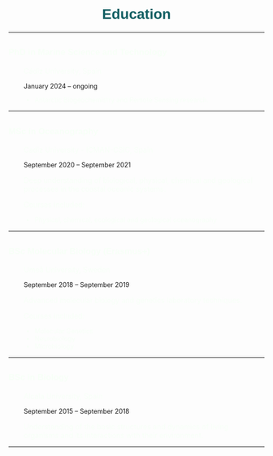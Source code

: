 <h1 style="color: #125F63;text-align: center;font-family: 'Jost', sans-serif;">Education</h1>

---

## <span style="color: #f7fff7; font-size: 0.8em; font-family: 'Jost', sans-serif;"> <i class="fas fa-graduation-cap" style="color:#00b4d8;"></i> PhD in Marine Science and Technology </span>

<div style="margin-left: 30px;">
  <p style="font-weight: normal;color:#f7fff7">Cádiz University, Spain</p>
  <p style="font-size: 0.9em;">January 2024 – ongoing</p>
  
  <ul style="font-size: 0.9em;color:#f7fff7">
      <li>Antarctic Biogeochemistry and Remote Sensing research.</li>
  </ul>
</div>
---

## <span style="color: #f7fff7;font-size: 0.8em;font-family: 'Jost', sans-serif;"><i class="fas fa-graduation-cap" style="color:#00b4d8;"></i> MSc in Oceanography</span>

<div style="margin-left: 30px;">
  <p style="font-weight: normal;color:#f7fff7">Cadiz University - ICMAN-CSIC, Spain</p>
  <p style="font-size: 0.9em;">September 2020 – September 2021</p>
  <p style= "color:#f7fff7">Deep understanding of biological, physical, chemical and geological processes in the coastal oceanic systems.</p>
  <p style= "color:#f7fff7">Courses included:</p>
  <ul style="font-size: 0.9em;color:#f7fff7">
      <li>Physical, chemical, ecological and geological oceanography</li>
  </ul>
</div>
---

## <span style="color: #f7fff7;font-size: 0.8em;font-family: 'Jost', sans-serif;"><i class="fas fa-graduation-cap" style="color:#00b4d8;"></i> BSc Molecular Biology (Erasmus+)</span>

<div style="margin-left: 30px;">
  <p style="font-weight: normal;color:#f7fff7">Umeå University, Sweden</p>
  <p style="font-size: 0.9em;">September 2018 – September 2019</p>

  <p style= "color:#f7fff7">Advanced molecular biology and genetics laboratory techniques.</p>
  <p style= "color:#f7fff7">Courses included:</p>
  <ul style="font-size: 0.9em;color:#f7fff7">
      <li>Molecular Genetics</li>
      <li>Neurobiology</li>
      <li>Microbiology</li>
  </ul>
</div>
---

## <span style="color: #f7fff7;font-size: 0.8em;font-family: 'Jost', sans-serif;"><i class="fas fa-graduation-cap" style="color:#00b4d8;"></i> BSc in Biology</span>

<div style="margin-left: 30px;">
  <p style="font-weight: normal;color:#f7fff7">Alcala University, Spain</p>
  <p style="font-size: 0.9em;">September 2015 – September 2018</p>

  <p style= "color:#f7fff7">Understanding of the basic structures and dynamics of living organisms and its interactions with their environment.</p>
</div>
---


